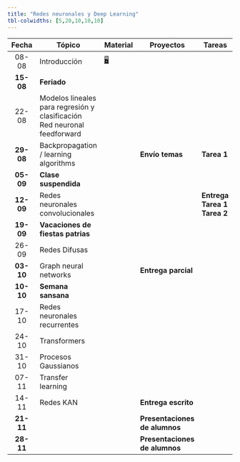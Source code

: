 ```yaml
---
title: "Redes neuronales y Deep Learning"
tbl-colwidths: [5,20,10,10,10]
---
```


::: column-screen-inset-right
| Fecha | Tópico | Material | Proyectos | Tareas |
|:-------------:|---------------|---------------|---------------|---------------|
| 08-08 | Introducción | [🖥️](/recursos/01-intro-ml-dl.pdf "slides"){aria-label="slides 01"} |  |  |
| [<strong>15-08</strong>]{.my-red} | [<strong>Feriado</strong>]{.my-red} |  |  |  |
| 22-08 | Modelos lineales para regresión y clasificación <br> Red neuronal feedforward |  |  |  |
| [<strong>29-08</strong>]{.my-blue} | Backpropagation / learning algorithms |  | [<strong>Envío temas</strong>]{.my-green} | [<strong>Tarea 1</strong>]{.my-blue} |
| [<strong>05-09</strong>]{.my-red} | [<strong>Clase suspendida</strong>]{.my-red} |  |  |  |
| [<strong>12-09</strong>]{.my-blue} | Redes neuronales convolucionales |  |  | [<strong>Entrega Tarea 1 <br> Tarea 2</strong>]{.my-blue} |
| [<strong>19-09</strong>]{.my-red} | [<strong>Vacaciones de fiestas patrias</strong>]{.my-red} |  |  |  |
| 26-09 | Redes Difusas |  |  |  |
| [<strong>03-10</strong>]{.my-green} | Graph neural networks |  | [<strong>Entrega parcial</strong>]{.my-green} |  |
| [<strong>10-10</strong>]{.my-red} | [<strong>Semana sansana</strong>]{.my-red} |  |  |  |
| 17-10 | Redes neuronales recurrentes |  |  |  |
| 24-10 | Transformers |  |  |  |
| 31-10 | Procesos Gaussianos |  |  |  |
| 07-11 | Transfer learning |  |  |  |
| 14-11 | Redes KAN |  | [<strong>Entrega escrito</strong>]{.my-green} |  |
| [<strong>21-11</strong>]{.my-green} |  |  | [<strong>Presentaciones de alumnos</strong>]{.my-green} |  |
| [<strong>28-11</strong>]{.my-green} |  |  | [<strong>Presentaciones de alumnos</strong>]{.my-green} |  |
:::

```{=html}
<!-- 08-08-2025 Introducción        
15-08-2025  Modelos lineales para regresión y clasificación     
22-08-2025  Red neuronal feedforward    Definición tema T1
29-08-2025  Backpropagation / learning algorithms       
05-09-2025  Clases suspendidas      
12-09-2025  Redes neuronales convolucionales        T2
19-09-2025          
26-09-2025  Redes Difusas       
03-10-2025  Redes neuronales recurrentes    Entrega parcial T3
10-10-2025  Semana sansana      
17-10-2025  Transformers        
24-10-2025  Procesos Gaussianos     
31-10-2025  Transfer learning       
07-11-2025  Redes KAN       
14-11-2025      Entrega final   T4
21-11-2025  Presentaciones de proyectos     
28-11-2025  Presentaciones de proyectos     
05-12-2025  Examen - Notas SIGA     
12-12-2025          
19-12-2025          
26-12-2025           -->
```